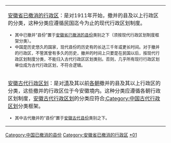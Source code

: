 {{中国已撤消县份分类/temp|state=expanded}}
{{hideh
|Head = <p align="center"><big>'''安徽已撤消行政区分类向导'''</big>
|FrameStyle   = border:solid 1px #0000ff;
|HeadStyle    = text-align:left;background:transparent;
|ContentStyle = background: #FFFF9B;
}}
{| class="wikitable" border="1" width="100%"
|-
| [[:Category:安徽省已撤消的行政区|安徽省已撤消的行政区]]：是对1911年开始，撤并的县及以上行政区的分类，这种分类应遵循民国迄今为止的现代行政区划制度。<font size="2">
* 其中已撤并“县份”置于[[:Category:安徽省已撤消的县份|安徽省已撤消的县份]]类别之下（须按现代行政区划制度框架分类）。
* 中国是历史悠久的国家，现代县份的历史有的长达三千年或更长时间。对于撤并的行政区，不管其曾有多久的历史，撤并的时间上只要是在民国以后，按现代行政区划制度分类，不能归入古代行政区区划类别。否则，几乎所有现行行政区划单位成为古代行政区划，不符合逻辑。
|-
| [[:Category:安徽古代行政区划|安徽古代行政区划]]：是对[[清朝|清]]及其以前[[中国朝代|各朝]]撤并的县及其以上行政区的分类，这些撤并的行政区位于今安徽境内。这种分类应遵循各朝行政区划制度，[[:Category:安徽古代行政区划|安徽古代行政区划]]的分类应符合[[:Category:中国古代行政区划|:Category:中国古代行政区划]]分类框架。<font size="2"> 
* 其中古代撤并的“县份”置于[[:Category:安徽古代县份|安徽古代县份]]类别之下。
|}
{{hidef}}

[[Category:中国已撤消的县份|Category:中国已撤消的县份]]
[[Category:安徽省已撤消的行政区|Category:安徽省已撤消的行政区]]
[[Category:安徽县份|*01]]